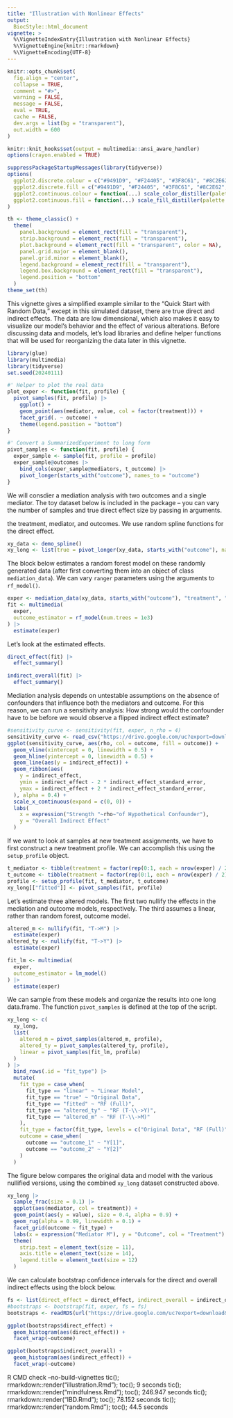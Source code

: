 ```yaml
---
title: "Illustration with Nonlinear Effects"
output: 
  BiocStyle::html_document
vignette: >
  %\VignetteIndexEntry{Illustration with Nonlinear Effects}
  %\VignetteEngine{knitr::rmarkdown}
  %\VignetteEncoding{UTF-8}
---
```


```r
knitr::opts_chunk$set(
  fig.align = "center",
  collapse = TRUE,
  comment = "#>",
  warning = FALSE,
  message = FALSE,
  eval = TRUE,
  cache = FALSE,
  dev.args = list(bg = "transparent"),
  out.width = 600
)

knitr::knit_hooks$set(output = multimedia::ansi_aware_handler)
options(crayon.enabled = TRUE)

suppressPackageStartupMessages(library(tidyverse))
options(
  ggplot2.discrete.colour = c("#9491D9", "#F24405", "#3F8C61", "#8C2E62", "#F2B705", "#11A0D9"),
  ggplot2.discrete.fill = c("#9491D9", "#F24405", "#3F8C61", "#8C2E62", "#F2B705", "#11A0D9"),
  ggplot2.continuous.colour = function(...) scale_color_distiller(palette = "Spectral", ...),
  ggplot2.continuous.fill = function(...) scale_fill_distiller(palette = "Spectral", ...)
)

th <- theme_classic() +
  theme(
    panel.background = element_rect(fill = "transparent"),
    strip.background = element_rect(fill = "transparent"),
    plot.background = element_rect(fill = "transparent", color = NA),
    panel.grid.major = element_blank(),
    panel.grid.minor = element_blank(),
    legend.background = element_rect(fill = "transparent"),
    legend.box.background = element_rect(fill = "transparent"),
    legend.position = "bottom"
  )
theme_set(th)
```

This vignette gives a simplified example similar to the "Quick Start with Random
Data," except in this simulated dataset, there are true direct and indirect
effects. The data are low dimensional, which also makes it easy to visualize our
model's behavior and the effect of various alterations. Before discussing data
and models, let's load libraries and define helper functions that will be used
for reorganizing the data later in this vignette. 

```r
library(glue)
library(multimedia)
library(tidyverse)
set.seed(20240111)

#' Helper to plot the real data
plot_exper <- function(fit, profile) {
  pivot_samples(fit, profile) |>
    ggplot() +
    geom_point(aes(mediator, value, col = factor(treatment))) +
    facet_grid(. ~ outcome) +
    theme(legend.position = "bottom")
}

#' Convert a SummarizedExperiment to long form
pivot_samples <- function(fit, profile) {
  exper_sample <- sample(fit, profile = profile)
  exper_sample@outcomes |>
    bind_cols(exper_sample@mediators, t_outcome) |>
    pivot_longer(starts_with("outcome"), names_to = "outcome")
}
```

We will consdier a mediation analysis with two outcomes and a single mediator.
The toy dataset below is included in the package -- you can vary the number of
samples and true direct effect size by passing in arguments.

the treatment, mediator, and outcomes. We use
random spline functions for the direct effect.

```r
xy_data <- demo_spline()
xy_long <- list(true = pivot_longer(xy_data, starts_with("outcome"), names_to = "outcome"))
```

The block below estimates a random forest model on these randomly generated data
(after first converting them into an object of class `mediation_data`). We can
vary `ranger` parameters using the arguments to `rf_model()`.

```r
exper <- mediation_data(xy_data, starts_with("outcome"), "treatment", "mediator")
fit <- multimedia(
  exper,
  outcome_estimator = rf_model(num.trees = 1e3)
) |>
  estimate(exper)
```

Let's look at the estimated effects.

```r
direct_effect(fit) |>
  effect_summary()

indirect_overall(fit) |>
  effect_summary()
```

Mediation analysis depends on untestable assumptions on the absence of
confounders that influence both the mediators and outcome. For this reason, we
can run a sensitivity analysis: How strong would the confounder have to be
before we would observe a flipped indirect effect estimate?

```r
#sensitivity_curve <- sensitivity(fit, exper, n_rho = 4)
sensitivity_curve <- read_csv("https://drive.google.com/uc?export=download&id=1fEhg-aMRyfhAjgcJmsrxz2cmWCOdnM6C")
ggplot(sensitivity_curve, aes(rho, col = outcome, fill = outcome)) +
  geom_vline(xintercept = 0, linewidth = 0.5) +
  geom_hline(yintercept = 0, linewidth = 0.5) +
  geom_line(aes(y = indirect_effect)) +
  geom_ribbon(aes(
    y = indirect_effect, 
    ymin = indirect_effect - 2 * indirect_effect_standard_error,
    ymax = indirect_effect + 2 * indirect_effect_standard_error,
  ), alpha = 0.4) +
  scale_x_continuous(expand = c(0, 0)) +
  labs(
    x = expression("Strength "~rho~"of Hypothetical Confounder"),
    y = "Overall Indirect Effect"
  )
```

If we want to look at samples at new treatment assignments, we have to first
construct a new treatment profile. We can accomplish this using the
`setup_profile` object.

```r
t_mediator <- tibble(treatment = factor(rep(0:1, each = nrow(exper) / 2)))
t_outcome <- tibble(treatment = factor(rep(0:1, each = nrow(exper) / 2)))
profile <- setup_profile(fit, t_mediator, t_outcome)
xy_long[["fitted"]] <- pivot_samples(fit, profile)
```

Let's estimate three altered models. The first two nullify the effects in the
mediation and outcome models, respectively. The third assumes a linear, rather
than random forest, outcome model.

```r
altered_m <- nullify(fit, "T->M") |>
  estimate(exper)
altered_ty <- nullify(fit, "T->Y") |>
  estimate(exper)

fit_lm <- multimedia(
  exper,
  outcome_estimator = lm_model()
) |>
  estimate(exper)
```

We can sample from these models and organize the results into one long
data.frame. The function `pivot_samples` is defined at the top of the script.

```r
xy_long <- c(
  xy_long,
  list(
    altered_m = pivot_samples(altered_m, profile),
    altered_ty = pivot_samples(altered_ty, profile),
    linear = pivot_samples(fit_lm, profile)
  )
) |>
  bind_rows(.id = "fit_type") |>
  mutate(
    fit_type = case_when(
      fit_type == "linear" ~ "Linear Model",
      fit_type == "true" ~ "Original Data",
      fit_type == "fitted" ~ "RF (Full)",
      fit_type == "altered_ty" ~ "RF (T-\\->Y)",
      fit_type == "altered_m" ~ "RF (T-\\->M)"
    ),
    fit_type = factor(fit_type, levels = c("Original Data", "RF (Full)", "RF (T-\\->M)", "RF (T-\\->Y)", "Linear Model")),
    outcome = case_when(
      outcome == "outcome_1" ~ "Y[1]",
      outcome == "outcome_2" ~ "Y[2]"
    )
  )
```

The figure below compares the original data and model with the various nullified
versions, using the combined `xy_long` dataset constructed above.

```r
xy_long |>
  sample_frac(size = 0.1) |>
  ggplot(aes(mediator, col = treatment)) +
  geom_point(aes(y = value), size = 0.4, alpha = 0.9) +
  geom_rug(alpha = 0.99, linewidth = 0.1) +
  facet_grid(outcome ~ fit_type) +
  labs(x = expression("Mediator M"), y = "Outcome", col = "Treatment") +
  theme(
    strip.text = element_text(size = 11),
    axis.title = element_text(size = 14),
    legend.title = element_text(size = 12)
  )
```

We can calculate bootstrap confidence intervals for the direct and overall
indirect effects using the block below.

```r
fs <- list(direct_effect = direct_effect, indirect_overall = indirect_overall)
#bootstraps <- bootstrap(fit, exper, fs = fs)
bootstraps <- readRDS(url("https://drive.google.com/uc?export=download&id=1vhWcY5UruCyLNJbTDTVFLBHV_6ITQdYT"))

ggplot(bootstraps$direct_effect) +
  geom_histogram(aes(direct_effect)) +
  facet_wrap(~outcome)

ggplot(bootstraps$indirect_overall) +
  geom_histogram(aes(indirect_effect)) +
  facet_wrap(~outcome)
```


R CMD check --no-build-vignettes
tic(); rmarkdown::render("illustration.Rmd"); toc(); 9 seconds
tic(); rmarkdown::render("mindfulness.Rmd"); toc(); 246.947 seconds
tic(); rmarkdown::render("IBD.Rmd"); toc(); 78.152 seconds
tic(); rmarkdown::render("random.Rmd"); toc(); 44.5 seconds